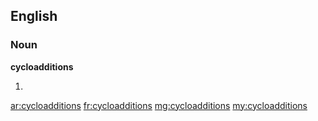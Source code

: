 ==English==

===Noun===
'''cycloadditions'''

# {{plural of|cycloaddition}}

[[ar:cycloadditions]]
[[fr:cycloadditions]]
[[mg:cycloadditions]]
[[my:cycloadditions]]